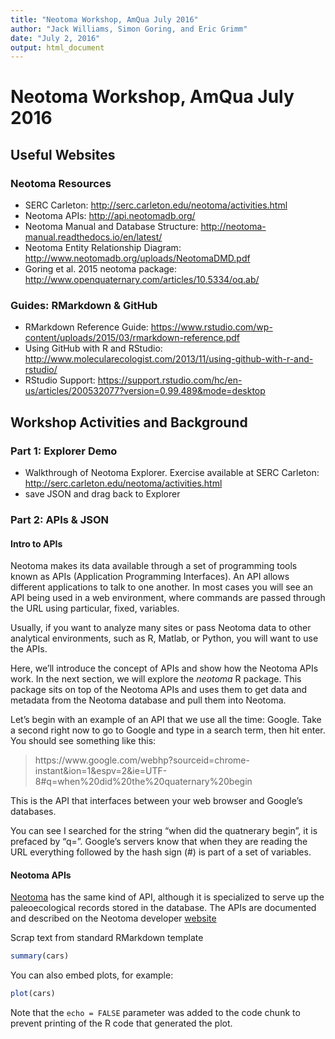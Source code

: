 ```yaml
---
title: "Neotoma Workshop, AmQua July 2016"
author: "Jack Williams, Simon Goring, and Eric Grimm"
date: "July 2, 2016"
output: html_document
---
```


# Neotoma Workshop, AmQua July 2016
## Useful Websites
### Neotoma Resources
* SERC Carleton: <http://serc.carleton.edu/neotoma/activities.html>
* Neotoma APIs: <http://api.neotomadb.org/>
* Neotoma Manual and Database Structure: <http://neotoma-manual.readthedocs.io/en/latest/>
* Neotoma Entity Relationship Diagram: <http://www.neotomadb.org/uploads/NeotomaDMD.pdf>
* Goring et al. 2015 neotoma package: <http://www.openquaternary.com/articles/10.5334/oq.ab/>

### Guides: RMarkdown & GitHub
* RMarkdown Reference Guide: <https://www.rstudio.com/wp-content/uploads/2015/03/rmarkdown-reference.pdf>
* Using GitHub with R and RStudio: <http://www.molecularecologist.com/2013/11/using-github-with-r-and-rstudio/>
* RStudio Support:  <https://support.rstudio.com/hc/en-us/articles/200532077?version=0.99.489&mode=desktop>

## Workshop Activities and Background
### Part 1: Explorer Demo
* Walkthrough of Neotoma Explorer.  Exercise available at SERC Carleton: <http://serc.carleton.edu/neotoma/activities.html>
* save JSON and drag back to Explorer

### Part 2:  APIs & JSON
#### Intro to APIs
Neotoma makes its data available through a set of programming tools known as APIs (Application Programming Interfaces). An API allows different applications to talk to one another. In most cases you will see an API being used in a web environment, where commands are passed through the URL using particular, fixed, variables.

Usually, if you want to analyze many sites or pass Neotoma data to other analytical environments, such as R, Matlab, or Python, you will want to use the APIs.  

Here, we'll introduce the concept of APIs and show how the Neotoma APIs work. In the next section, we will explore the _neotoma_ R package.  This package sits on top of the Neotoma APIs and uses them to get data and metadata from the Neotoma database and pull them into Neotoma.

Let's begin with an example of an API that we use all the time:  Google. Take a second right now to go to Google and type in a search term, then hit enter. You should see something like this:

> https://www.google.com/webhp?sourceid=chrome-instant&ion=1&espv=2&ie=UTF-8#q=when%20did%20the%20quaternary%20begin

This is the API that interfaces between your web browser and Google's databases.

You can see I searched for the string “when did the quatnerary begin”, it is prefaced by “q=”. Google's servers know that when they are reading the URL everything followed by the hash sign (#) is part of a set of variables.

#### Neotoma APIs
[Neotoma](http://www.neotomadb.org) has the same kind of API, although it is specialized to serve up the paleoecological records stored in the database. The APIs are documented and described on the Neotoma developer [website](http://api.neotomadb.org/)



Scrap text from standard RMarkdown template
```r
summary(cars)
```

You can also embed plots, for example:

```r
plot(cars)
```

Note that the `echo = FALSE` parameter was added to the code chunk to prevent printing of the R code that generated the plot.
